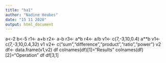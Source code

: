 ```yaml
---
title: "ha1"
author: "Nadine Heubes"
date: "15 11 2020"
output: html_document
---
```

a<-2
b<-5
r1<- a+b
r2<- a-b
r3<- a*b
r4<- a/b
v1<- c(7,-3,10,0.4)
a**b
v1<- c(7,-3,10,0.4,32)
v1
v2<- c("sum","difference","product","ratio","power")
v2
df<- data.frame(v1,v2)
df
colnames(df)[1]="Results"
colnames(df)[2]="Operation"
df
df[3,1]

